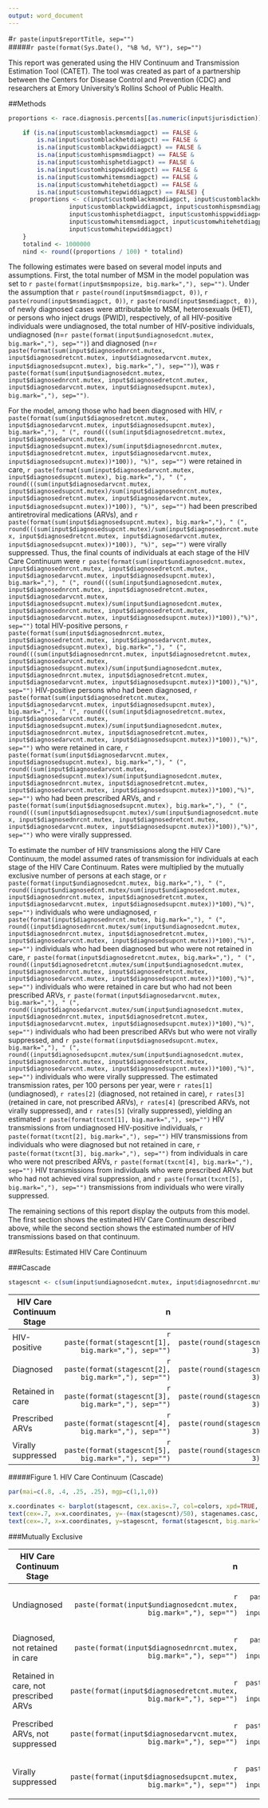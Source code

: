 ```yaml
---
output: word_document
---
```

#`r paste(input$reportTitle, sep="")`  
#####`r paste(format(Sys.Date(), "%B %d, %Y"), sep="")`

This report was generated using the HIV Continuum and Transmission Estimation Tool (CATET). The tool was created as part of a partnership between the Centers for Disease Control and Prevention (CDC) and researchers at Emory University's Rollins School of Public Health.

##Methods
```r
proportions <- race.diagnosis.percents[[as.numeric(input$jurisdiction)]]

    if (is.na(input$customblackmsmdiagpct) == FALSE &
        is.na(input$customblackhetdiagpct) == FALSE &
        is.na(input$customblackpwiddiagpct) == FALSE &
        is.na(input$customhispmsmdiagpct) == FALSE &
        is.na(input$customhisphetdiagpct) == FALSE &
        is.na(input$customhisppwiddiagpct) == FALSE &
        is.na(input$customwhitemsmdiagpct) == FALSE &
        is.na(input$customwhitehetdiagpct) == FALSE &
        is.na(input$customwhitepwiddiagpct) == FALSE) {
      proportions <- c(input$customblackmsmdiagpct, input$customblackhetdiagpct,
                 input$customblackpwiddiagpct, input$customhispmsmdiagpct,
                 input$customhisphetdiagpct, input$customhisppwiddiagpct,
                 input$customwhitemsmdiagpct, input$customwhitehetdiagpct,
                 input$customwhitepwiddiagpct)
    }
    totalind <- 1000000
    nind <- round((proportions / 100) * totalind)

```

The following estimates were based on several model inputs and assumptions. First, the total number of MSM in the model population was set to `r paste(format(input$msmpopsize, big.mark=","), sep="")`. Under the assumption that `r paste(round(input$msmdiagpct, 0))`, `r paste(round(input$msmdiagpct, 0))`, `r paste(round(input$msmdiagpct, 0))`, of newly diagnosed cases were attributable to MSM, heterosexuals (HET), or persons who inject drugs (PWID), respectively, of all HIV-positive individuals were undiagnosed, the total number of HIV-positive individuals, undiagnosed (n=`r paste(format(input$undiagnosedcnt.mutex, big.mark=","), sep="")`) and diagnosed (n=`r paste(format(sum(input$diagnosednrcnt.mutex, input$diagnosedretcnt.mutex, input$diagnosedarvcnt.mutex, input$diagnosedsupcnt.mutex), big.mark=","), sep="")`), was `r paste(format(sum(input$undiagnosedcnt.mutex, input$diagnosednrcnt.mutex, input$diagnosedretcnt.mutex, input$diagnosedarvcnt.mutex, input$diagnosedsupcnt.mutex), big.mark=","), sep="")`.

For the model, among those who had been diagnosed with HIV, `r paste(format(sum(input$diagnosedretcnt.mutex, input$diagnosedarvcnt.mutex, input$diagnosedsupcnt.mutex), big.mark=","), " (", round(((sum(input$diagnosedretcnt.mutex, input$diagnosedarvcnt.mutex, input$diagnosedsupcnt.mutex)/sum(input$diagnosednrcnt.mutex, input$diagnosedretcnt.mutex, input$diagnosedarvcnt.mutex, input$diagnosedsupcnt.mutex))*100)), "%)", sep="")` were retained in care, `r paste(format(sum(input$diagnosedarvcnt.mutex, input$diagnosedsupcnt.mutex), big.mark=","), " (", round(((sum(input$diagnosedarvcnt.mutex, input$diagnosedsupcnt.mutex)/sum(input$diagnosednrcnt.mutex, input$diagnosedretcnt.mutex, input$diagnosedarvcnt.mutex, input$diagnosedsupcnt.mutex))*100)), "%)", sep="")` had been prescribed antiretroviral medications (ARVs), and `r paste(format(sum(input$diagnosedsupcnt.mutex), big.mark=","), " (", round(((sum(input$diagnosedsupcnt.mutex)/sum(input$diagnosednrcnt.mutex, input$diagnosedretcnt.mutex, input$diagnosedarvcnt.mutex, input$diagnosedsupcnt.mutex))*100)), "%)", sep="")` were virally suppressed. Thus, the final counts of individuals at each stage of the HIV Care Continuum were `r paste(format(sum(input$undiagnosedcnt.mutex, input$diagnosednrcnt.mutex, input$diagnosedretcnt.mutex, input$diagnosedarvcnt.mutex, input$diagnosedsupcnt.mutex), big.mark=","), " (", round(((sum(input$undiagnosedcnt.mutex, input$diagnosednrcnt.mutex, input$diagnosedretcnt.mutex, input$diagnosedarvcnt.mutex, input$diagnosedsupcnt.mutex)/sum(input$undiagnosedcnt.mutex, input$diagnosednrcnt.mutex, input$diagnosedretcnt.mutex, input$diagnosedarvcnt.mutex, input$diagnosedsupcnt.mutex))*100)),"%)", sep="")` total HIV-positive persons, `r paste(format(sum(input$diagnosednrcnt.mutex, input$diagnosedretcnt.mutex, input$diagnosedarvcnt.mutex, input$diagnosedsupcnt.mutex), big.mark=","), " (", round(((sum(input$diagnosednrcnt.mutex, input$diagnosedretcnt.mutex, input$diagnosedarvcnt.mutex, input$diagnosedsupcnt.mutex)/sum(input$undiagnosedcnt.mutex, input$diagnosednrcnt.mutex, input$diagnosedretcnt.mutex, input$diagnosedarvcnt.mutex, input$diagnosedsupcnt.mutex))*100)),"%)", sep="")` HIV-positive persons who had been diagnosed, `r paste(format(sum(input$diagnosedretcnt.mutex, input$diagnosedarvcnt.mutex, input$diagnosedsupcnt.mutex), big.mark=","), " (", round(((sum(input$diagnosedretcnt.mutex, input$diagnosedarvcnt.mutex, input$diagnosedsupcnt.mutex)/sum(input$undiagnosedcnt.mutex, input$diagnosednrcnt.mutex, input$diagnosedretcnt.mutex, input$diagnosedarvcnt.mutex, input$diagnosedsupcnt.mutex))*100)),"%)", sep="")` who were retained in care, `r paste(format(sum(input$diagnosedarvcnt.mutex, input$diagnosedsupcnt.mutex), big.mark=","), " (", round((sum(input$diagnosedarvcnt.mutex, input$diagnosedsupcnt.mutex)/sum(input$undiagnosedcnt.mutex, input$diagnosednrcnt.mutex, input$diagnosedretcnt.mutex, input$diagnosedarvcnt.mutex, input$diagnosedsupcnt.mutex))*100),"%)", sep="")` who had been prescribed ARVs, and `r paste(format(sum(input$diagnosedsupcnt.mutex), big.mark=","), " (", round(((sum(input$diagnosedsupcnt.mutex)/sum(input$undiagnosedcnt.mutex, input$diagnosednrcnt.mutex, input$diagnosedretcnt.mutex, input$diagnosedarvcnt.mutex, input$diagnosedsupcnt.mutex))*100)),"%)", sep="")` who were virally suppressed.

To estimate the number of HIV transmissions along the HIV Care Continuum, the model assumed rates of transmission for individuals at each stage of the HIV Care Continuum. Rates were multiplied by the mutually exclusive number of persons at each stage, or `r paste(format(input$undiagnosedcnt.mutex, big.mark=","), " (", round((input$undiagnosedcnt.mutex/sum(input$undiagnosedcnt.mutex, input$diagnosednrcnt.mutex, input$diagnosedretcnt.mutex, input$diagnosedarvcnt.mutex, input$diagnosedsupcnt.mutex))*100),"%)", sep="")` individuals who were undiagnosed, `r paste(format(input$diagnosednrcnt.mutex, big.mark=","), " (", round((input$diagnosednrcnt.mutex/sum(input$undiagnosedcnt.mutex, input$diagnosednrcnt.mutex, input$diagnosedretcnt.mutex, input$diagnosedarvcnt.mutex, input$diagnosedsupcnt.mutex))*100),"%)", sep="")` individuals who had been diagnosed but who were not retained in care, `r paste(format(input$diagnosedretcnt.mutex, big.mark=","), " (", round((input$diagnosedretcnt.mutex/sum(input$undiagnosedcnt.mutex, input$diagnosednrcnt.mutex, input$diagnosedretcnt.mutex, input$diagnosedarvcnt.mutex, input$diagnosedsupcnt.mutex))*100),"%)", sep="")` individuals who were retained in care but who had not been prescribed ARVs, `r paste(format(input$diagnosedarvcnt.mutex, big.mark=","), " (", round((input$diagnosedarvcnt.mutex/sum(input$undiagnosedcnt.mutex, input$diagnosednrcnt.mutex, input$diagnosedretcnt.mutex, input$diagnosedarvcnt.mutex, input$diagnosedsupcnt.mutex))*100),"%)", sep="")` individuals who had been prescribed ARVs but who were not virally suppressed, and `r paste(format(input$diagnosedsupcnt.mutex, big.mark=","), " (", round((input$diagnosedsupcnt.mutex/sum(input$undiagnosedcnt.mutex, input$diagnosednrcnt.mutex, input$diagnosedretcnt.mutex, input$diagnosedarvcnt.mutex, input$diagnosedsupcnt.mutex))*100),"%)", sep="")` individuals who were virally suppressed. The estimated transmission rates, per 100 persons per year, were `r rates[1]` (undiagnosed), `r rates[2]` (diagnosed, not retained in care), `r rates[3]` (retained in care, not prescribed ARVs), `r rates[4]` (prescribed ARVs, not virally suppressed), and `r rates[5]` (virally suppressed), yielding an estimated `r paste(format(txcnt[1], big.mark=","), sep="")` HIV transmissions from undiagnosed HIV-positive individuals, `r paste(format(txcnt[2], big.mark=","), sep="")` HIV transmissions from individuals who were diagnosed but not retained in care, `r paste(format(txcnt[3], big.mark=","), sep="")` from individuals in care who were not prescribed ARVs, `r paste(format(txcnt[4], big.mark=","), sep="")` HIV transmissions from individuals who were prescribed ARVs but who had not achieved viral suppression, and `r paste(format(txcnt[5], big.mark=","), sep="")` transmissions from individuals who were virally suppressed.

The remaining sections of this report display the outputs from this model. The first section shows the estimated HIV Care Continuum described above, while the second section shows the estimated number of HIV transmissions based on that continuum.


##Results: Estimated HIV Care Continuum

###Cascade
```r
stagescnt <- c(sum(input$undiagnosedcnt.mutex, input$diagnosednrcnt.mutex, input$diagnosedretcnt.mutex, input$diagnosedarvcnt.mutex, input$diagnosedsupcnt.mutex), sum(input$diagnosednrcnt.mutex, input$diagnosedretcnt.mutex, input$diagnosedarvcnt.mutex, input$diagnosedsupcnt.mutex), sum(input$diagnosedretcnt.mutex, input$diagnosedarvcnt.mutex, input$diagnosedsupcnt.mutex), sum(input$diagnosedarvcnt.mutex, input$diagnosedsupcnt.mutex), input$diagnosedsupcnt.mutex)
```

HIV Care Continuum Stage | n      | %
------------------------ | ------:| -----:
HIV-positive             | `r paste(format(stagescnt[1], big.mark=","), sep="")` | `r paste(round(stagescnt[1]/stagescnt[1], 3)*100, "%", sep="")`
Diagnosed                | `r paste(format(stagescnt[2], big.mark=","), sep="")` | `r paste(round(stagescnt[2]/stagescnt[1], 3)*100, "%", sep="")`
Retained in care         | `r paste(format(stagescnt[3], big.mark=","), sep="")` | `r paste(round(stagescnt[3]/stagescnt[1], 3)*100, "%", sep="")`
Prescribed ARVs          | `r paste(format(stagescnt[4], big.mark=","), sep="")` | `r paste(round(stagescnt[4]/stagescnt[1], 3)*100, "%", sep="")`
Virally suppressed       | `r paste(format(stagescnt[5], big.mark=","), sep="")` | `r paste(round(stagescnt[5]/stagescnt[1], 3)*100, "%", sep="")`



#####Figure 1. HIV Care Continuum (Cascade)
```r
par(mai=c(.8, .4, .25, .25), mgp=c(1,1,0))

x.coordinates <- barplot(stagescnt, cex.axis=.7, col=colors, xpd=TRUE, axis.lty=TRUE)
text(cex=.7, x=x.coordinates, y=-(max(stagescnt)/50), stagenames.casc, xpd=TRUE, srt=30, pos=2, offset=-.5)
text(cex=.7, x=x.coordinates, y=stagescnt, format(stagescnt, big.mark=","), pos=3, xpd=TRUE)
```

###Mutually Exclusive


HIV Care Continuum Stage              | n      | %
------------------------------------- | ------:| -----:
Undiagnosed                           | `r paste(format(input$undiagnosedcnt.mutex, big.mark=","), sep="")` | `r paste(round(input$undiagnosedcnt.mutex/(sum(input$undiagnosedcnt.mutex, input$diagnosednrcnt.mutex, input$diagnosedretcnt.mutex, input$diagnosedarvcnt.mutex, input$diagnosedsupcnt.mutex)), 3)*100, "%", sep="")`
Diagnosed, not retained in care       | `r paste(format(input$diagnosednrcnt.mutex, big.mark=","), sep="")` | `r paste(round(input$diagnosednrcnt.mutex/(sum(input$undiagnosedcnt.mutex, input$diagnosednrcnt.mutex, input$diagnosedretcnt.mutex, input$diagnosedarvcnt.mutex, input$diagnosedsupcnt.mutex)), 3)*100, "%", sep="")`
Retained in care, not prescribed ARVs | `r paste(format(input$diagnosedretcnt.mutex, big.mark=","), sep="")` | `r paste(round(input$diagnosedretcnt.mutex/(sum(input$undiagnosedcnt.mutex, input$diagnosednrcnt.mutex, input$diagnosedretcnt.mutex, input$diagnosedarvcnt.mutex, input$diagnosedsupcnt.mutex)), 3)*100, "%", sep="")`
Prescribed ARVs, not suppressed       | `r paste(format(input$diagnosedarvcnt.mutex, big.mark=","), sep="")` | `r paste(round(input$diagnosedarvcnt.mutex/(sum(input$undiagnosedcnt.mutex, input$diagnosednrcnt.mutex, input$diagnosedretcnt.mutex, input$diagnosedarvcnt.mutex, input$diagnosedsupcnt.mutex)), 3)*100, "%", sep="")`
Virally suppressed                    | `r paste(format(input$diagnosedsupcnt.mutex, big.mark=","), sep="")` | `r paste(round(input$diagnosedsupcnt.mutex/(sum(input$undiagnosedcnt.mutex, input$diagnosednrcnt.mutex, input$diagnosedretcnt.mutex, input$diagnosedarvcnt.mutex, input$diagnosedsupcnt.mutex)), 3)*100, "%", sep="")`
